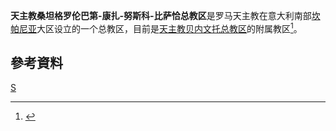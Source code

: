'''天主教桑坦格罗伦巴第-康扎-努斯科-比萨恰总教区'''是罗马天主教在意大利南部[[坎帕尼亚|坎帕尼亚]]大区设立的一个总教区，目前是[[天主教贝内文托总教区|天主教贝内文托总教区]]的附属教区<ref>{{Cite web |url=http://www.catholic-hierarchy.org/diocese/dscnb.html |title=''Catholic Hierarchy'' page |access-date=2008-10-28 |archive-date=2020-10-31 |archive-url=https://web.archive.org/web/20201031050246/https://www.catholic-hierarchy.org/diocese/dscnb.html |dead-url=no }}</ref>。

==參考資料==
<div class="references-small">
<references />
</div>

{{意大利天主教教區}}
[[Category:意大利天主教教区|S]]